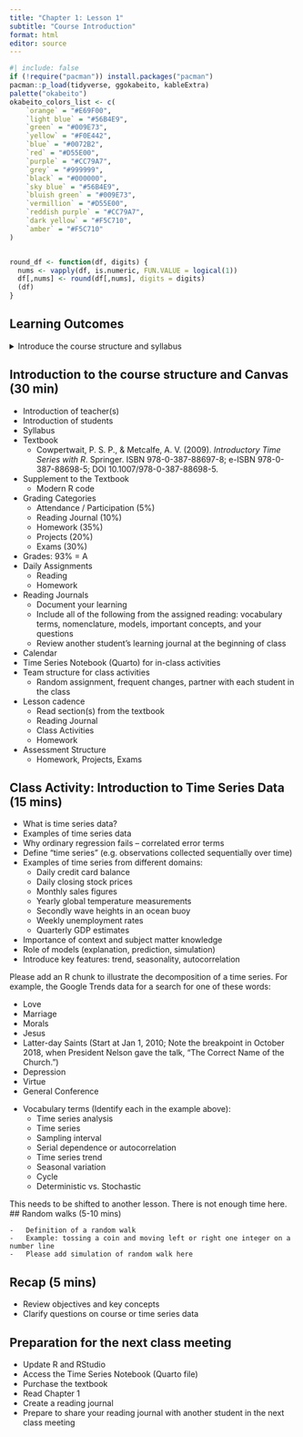 ```yaml
---
title: "Chapter 1: Lesson 1"
subtitle: "Course Introduction"
format: html
editor: source
---
```


```r
#| include: false
if (!require("pacman")) install.packages("pacman")
pacman::p_load(tidyverse, ggokabeito, kableExtra)
palette("okabeito")
okabeito_colors_list <- c(
    `orange` = "#E69F00",
    `light blue` = "#56B4E9",
    `green` = "#009E73",
    `yellow` = "#F0E442",
    `blue` = "#0072B2",
    `red` = "#D55E00",
    `purple` = "#CC79A7",
    `grey` = "#999999",
    `black` = "#000000",
    `sky blue` = "#56B4E9",
    `bluish green` = "#009E73",
    `vermillion` = "#D55E00",
    `reddish purple` = "#CC79A7",
    `dark yellow` = "#F5C710",
    `amber` = "#F5C710"
)


round_df <- function(df, digits) {
  nums <- vapply(df, is.numeric, FUN.VALUE = logical(1))
  df[,nums] <- round(df[,nums], digits = digits)
  (df)
}
```

## Learning Outcomes

<details>
<summary>Introduce the course structure and syllabus</summary>
    -   Get to know each other
    -   Describe key concepts in time series analysis
    -   Explore an example time series interactively
</details>

## Introduction to the course structure and Canvas (30 min)

-   Introduction of teacher(s)
-   Introduction of students
-   Syllabus
-   Textbook
    -   Cowpertwait, P. S. P., & Metcalfe, A. V. (2009). *Introductory Time Series with R*. Springer. ISBN 978-0-387-88697-8; e-ISBN 978-0-387-88698-5; DOI 10.1007/978-0-387-88698-5.
-   Supplement to the Textbook
    -   Modern R code
-   Grading Categories
    -   Attendance / Participation (5%)
    -   Reading Journal (10%)
    -   Homework (35%)
    -   Projects (20%)
    -   Exams (30%)
-   Grades: 93% = A
-   Daily Assignments
    -   Reading
    -   Homework
-   Reading Journals
    -   Document your learning
    -   Include all of the following from the assigned reading: vocabulary terms, nomenclature, models, important concepts, and your questions
    -   Review another student's learning journal at the beginning of class
-   Calendar
-   Time Series Notebook (Quarto) for in-class activities
-   Team structure for class activities
    -   Random assignment, frequent changes, partner with each student in the class
-   Lesson cadence
    -   Read section(s) from the textbook
    -   Reading Journal
    -   Class Activities
    -   Homework
-   Assessment Structure
    -   Homework, Projects, Exams


## Class Activity: Introduction to Time Series Data (15 mins)

-   What is time series data?
-   Examples of time series data
-   Why ordinary regression fails -- correlated error terms
-   Define "time series" (e.g. observations collected sequentially over time)
-   Examples of time series from different domains:
    -   Daily credit card balance
    -   Daily closing stock prices
    -   Monthly sales figures
    -   Yearly global temperature measurements
    -   Secondly wave heights in an ocean buoy
    -   Weekly unemployment rates
    -   Quarterly GDP estimates
-   Importance of context and subject matter knowledge
-   Role of models (explanation, prediction, simulation)
-   Introduce key features: trend, seasonality, autocorrelation

::: callout-caution
Please add an R chunk to illustrate the decomposition of a time series. For example, the Google Trends data for a search for one of these words:

-   Love
-   Marriage
-   Morals
-   Jesus
-   Latter-day Saints (Start at Jan 1, 2010; Note the breakpoint in October 2018, when President Nelson gave the talk, "The Correct Name of the Church.")
-   Depression
-   Virtue
-   General Conference
:::

-   Vocabulary terms (Identify each in the example above):
    -   Time series analysis
    -   Time series
    -   Sampling interval
    -   Serial dependence or autocorrelation
    -   Time series trend
    -   Seasonal variation
    -   Cycle
    -   Deterministic vs. Stochastic

::: callout-caution
This needs to be shifted to another lesson. There is not enough time here. \## Random walks (5-10 mins)

```         
-   Definition of a random walk
-   Example: tossing a coin and moving left or right one integer on a number line
-   Please add simulation of random walk here
```
:::

## Recap (5 mins)

-   Review objectives and key concepts
-   Clarify questions on course or time series data

## Preparation for the next class meeting

-   Update R and RStudio
-   Access the Time Series Notebook (Quarto file)
-   Purchase the textbook
-   Read Chapter 1
-   Create a reading journal
-   Prepare to share your reading journal with another student in the next class meeting
